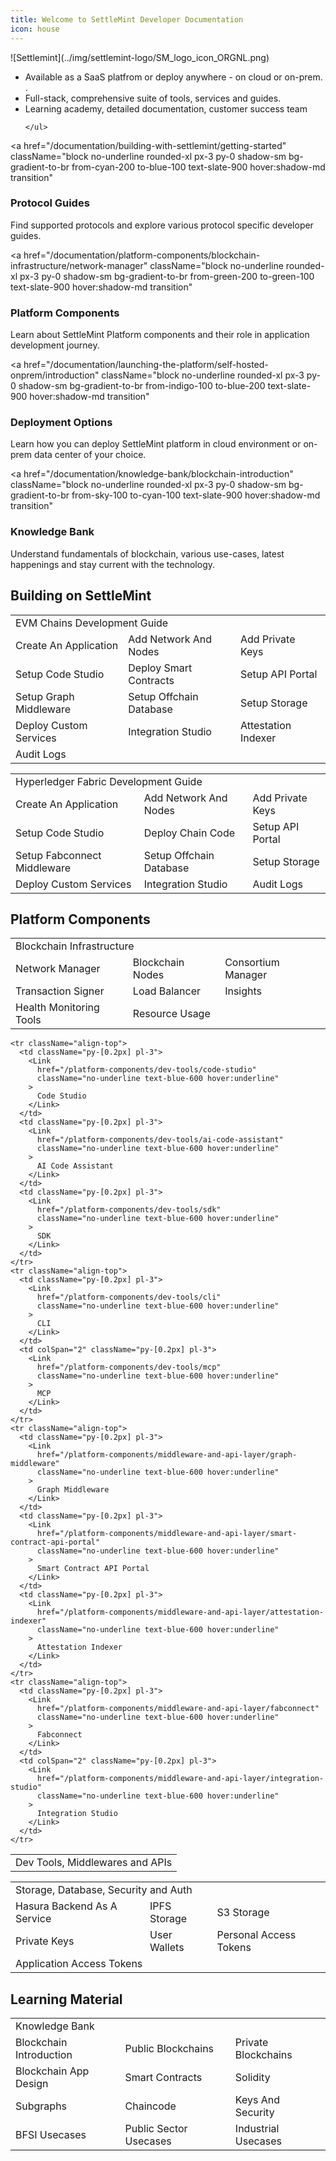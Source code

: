 ```yaml
---
title: Welcome to SettleMint Developer Documentation
icon: house
---
```



<div style={{ display: 'flex', alignItems: 'flex-start', gap: '1.5rem' }}>
  <div style={{ flex: '0 0 10%' }}>
    ![Settlemint](../img/settlemint-logo/SM_logo_icon_ORGNL.png)
  </div>
  <div style={{ flex: '1', paddingLeft: '1rem' }}>
    <ul>
      <li>Available as a SaaS platfrom or deploy anywhere - on cloud or on-prem. .</li>
      <li>Full-stack, comprehensive suite of tools, services and guides.</li>
      <li>Learning academy, detailed documentation, customer success team</li>

    </ul>

  </div>
</div>

<div className="grid grid-cols-1 md:grid-cols-2 gap-4 mt-4">

<a
  href="/documentation/building-with-settlemint/getting-started"
  className="block no-underline rounded-xl px-3 py-0 shadow-sm bg-gradient-to-br from-cyan-200 to-blue-100 text-slate-900 hover:shadow-md transition"
>
  <h3 className="text-lg font-semibold m-0 leading-normal mt-3">
    Protocol Guides
  </h3>
  <div className="text-sm text-slate-700 leading-normal -mt-0.5 mb-1">
    Find supported protocols and explore various protocol specific developer
    guides.
  </div>
</a>

<a
  href="/documentation/platform-components/blockchain-infrastructure/network-manager"
  className="block no-underline rounded-xl px-3 py-0 shadow-sm bg-gradient-to-br from-green-200 to-green-100 text-slate-900 hover:shadow-md transition"
>
  <h3 className="text-lg font-semibold m-0 leading-normal mt-3">
    Platform Components
  </h3>
  <div className="text-sm text-slate-700 leading-normal -mt-0.5 mb-1">
    Learn about SettleMint Platform components and their role in application
    development journey.
  </div>
</a>

<a
  href="/documentation/launching-the-platform/self-hosted-onprem/introduction"
  className="block no-underline rounded-xl px-3 py-0 shadow-sm bg-gradient-to-br from-indigo-100 to-blue-200 text-slate-900 hover:shadow-md transition"
>
  <h3 className="text-lg font-semibold m-0 leading-normal mt-3">
    Deployment Options
  </h3>
  <div className="text-sm text-slate-700 leading-normal -mt-0.5 mb-1">
    Learn how you can deploy SettleMint platform in cloud environment or on-prem
    data center of your choice.
  </div>
</a>

<a
  href="/documentation/knowledge-bank/blockchain-introduction"
  className="block no-underline rounded-xl px-3 py-0 shadow-sm bg-gradient-to-br from-sky-100 to-cyan-100 text-slate-900 hover:shadow-md transition"
>
  <h3 className="text-lg font-semibold m-0 leading-normal mt-3">
    Knowledge Bank
  </h3>
  <div className="text-sm text-slate-700 leading-normal -mt-0.5 mb-1">
    Understand fundamentals of blockchain, various use-cases, latest happenings
    and stay current with the technology.
  </div>
</a>

</div>

## Building on SettleMint

<table className="table-auto text-sm leading-none w-full">
  <tbody>
    <tr>
      <td
        colSpan="3"
        className="bg-blue-100 text-center py-[0.2px] pl-3 text-[15px] font-semibold"
      >
        EVM Chains Development Guide
      </td>
    </tr>
    <tr className="align-top">
      <td className="py-[0.2px] pl-3">
        <Link
          href="/building-with-settlemint/evm-chains-guide/create-an-application"
          className="no-underline text-blue-600 hover:underline"
        >
          Create An Application
        </Link>
      </td>
      <td className="py-[0.2px] pl-3">
        <Link
          href="/building-with-settlemint/evm-chains-guide/add-network-and-nodes"
          className="no-underline text-blue-600 hover:underline"
        >
          Add Network And Nodes
        </Link>
      </td>
      <td className="py-[0.2px] pl-3">
        <Link
          href="/building-with-settlemint/evm-chains-guide/add-private-keys"
          className="no-underline text-blue-600 hover:underline"
        >
          Add Private Keys
        </Link>
      </td>
    </tr>
    <tr className="align-top">
      <td className="py-[0.2px] pl-3">
        <Link
          href="/building-with-settlemint/evm-chains-guide/setup-code-studio"
          className="no-underline text-blue-600 hover:underline"
        >
          Setup Code Studio
        </Link>
      </td>
      <td className="py-[0.2px] pl-3">
        <Link
          href="/building-with-settlemint/evm-chains-guide/deploy-smart-contracts"
          className="no-underline text-blue-600 hover:underline"
        >
          Deploy Smart Contracts
        </Link>
      </td>
      <td className="py-[0.2px] pl-3">
        <Link
          href="/building-with-settlemint/evm-chains-guide/setup-api-portal"
          className="no-underline text-blue-600 hover:underline"
        >
          Setup API Portal
        </Link>
      </td>
    </tr>
    <tr className="align-top">
      <td className="py-[0.2px] pl-3">
        <Link
          href="/building-with-settlemint/evm-chains-guide/setup-graph-middleware"
          className="no-underline text-blue-600 hover:underline"
        >
          Setup Graph Middleware
        </Link>
      </td>
      <td className="py-[0.2px] pl-3">
        <Link
          href="/building-with-settlemint/evm-chains-guide/setup-offchain-database"
          className="no-underline text-blue-600 hover:underline"
        >
          Setup Offchain Database
        </Link>
      </td>
      <td className="py-[0.2px] pl-3">
        <Link
          href="/building-with-settlemint/evm-chains-guide/setup-storage"
          className="no-underline text-blue-600 hover:underline"
        >
          Setup Storage
        </Link>
      </td>
    </tr>
    <tr className="align-top">
      <td className="py-[0.2px] pl-3">
        <Link
          href="/building-with-settlemint/evm-chains-guide/deploy-custom-services"
          className="no-underline text-blue-600 hover:underline"
        >
          Deploy Custom Services
        </Link>
      </td>
      <td className="py-[0.2px] pl-3">
        <Link
          href="/building-with-settlemint/evm-chains-guide/integration-studio"
          className="no-underline text-blue-600 hover:underline"
        >
          Integration Studio
        </Link>
      </td>
      <td className="py-[0.2px] pl-3">
        <Link
          href="/building-with-settlemint/evm-chains-guide/attestation-indexer"
          className="no-underline text-blue-600 hover:underline"
        >
          Attestation Indexer
        </Link>
      </td>
    </tr>
    <tr className="align-top">
      <td colSpan="3" className="py-[0.2px] pl-3">
        <Link
          href="/building-with-settlemint/evm-chains-guide/audit-logs"
          className="no-underline text-blue-600 hover:underline"
        >
          Audit Logs
        </Link>
      </td>
    </tr>
  </tbody>
</table>

<table className="table-auto text-sm leading-none w-full">
  <tbody>
    <tr>
      <td
        colSpan="3"
        className="bg-blue-100 text-center py-[0.2px] pl-3 text-[15px] font-semibold"
      >
        Hyperledger Fabric Development Guide
      </td>
    </tr>
    <tr className="align-top">
      <td className="py-[0.2px] pl-3">
        <Link
          href="/building-with-settlemint/hyperledger-fabric-guide/create-an-application"
          className="no-underline text-blue-600 hover:underline"
        >
          Create An Application
        </Link>
      </td>
      <td className="py-[0.2px] pl-3">
        <Link
          href="/building-with-settlemint/hyperledger-fabric-guide/add-network-and-nodes"
          className="no-underline text-blue-600 hover:underline"
        >
          Add Network And Nodes
        </Link>
      </td>
      <td className="py-[0.2px] pl-3">
        <Link
          href="/building-with-settlemint/hyperledger-fabric-guide/add-private-keys"
          className="no-underline text-blue-600 hover:underline"
        >
          Add Private Keys
        </Link>
      </td>
    </tr>
    <tr className="align-top">
      <td className="py-[0.2px] pl-3">
        <Link
          href="/building-with-settlemint/hyperledger-fabric-guide/setup-code-studio"
          className="no-underline text-blue-600 hover:underline"
        >
          Setup Code Studio
        </Link>
      </td>
      <td className="py-[0.2px] pl-3">
        <Link
          href="/building-with-settlemint/hyperledger-fabric-guide/deploy-chain-code"
          className="no-underline text-blue-600 hover:underline"
        >
          Deploy Chain Code
        </Link>
      </td>
      <td className="py-[0.2px] pl-3">
        <Link
          href="/building-with-settlemint/hyperledger-fabric-guide/setup-api-portal"
          className="no-underline text-blue-600 hover:underline"
        >
          Setup API Portal
        </Link>
      </td>
    </tr>
    <tr className="align-top">
      <td className="py-[0.2px] pl-3">
        <Link
          href="/building-with-settlemint/hyperledger-fabric-guide/setup-fabconnect-middleware"
          className="no-underline text-blue-600 hover:underline"
        >
          Setup Fabconnect Middleware
        </Link>
      </td>
      <td className="py-[0.2px] pl-3">
        <Link
          href="/building-with-settlemint/hyperledger-fabric-guide/setup-offchain-database"
          className="no-underline text-blue-600 hover:underline"
        >
          Setup Offchain Database
        </Link>
      </td>
      <td className="py-[0.2px] pl-3">
        <Link
          href="/building-with-settlemint/hyperledger-fabric-guide/setup-storage"
          className="no-underline text-blue-600 hover:underline"
        >
          Setup Storage
        </Link>
      </td>
    </tr>
    <tr className="align-top">
      <td className="py-[0.2px] pl-3">
        <Link
          href="/building-with-settlemint/hyperledger-fabric-guide/deploy-custom-services"
          className="no-underline text-blue-600 hover:underline"
        >
          Deploy Custom Services
        </Link>
      </td>
      <td className="py-[0.2px] pl-3">
        <Link
          href="/building-with-settlemint/hyperledger-fabric-guide/integration-studio"
          className="no-underline text-blue-600 hover:underline"
        >
          Integration Studio
        </Link>
      </td>
      <td className="py-[0.2px] pl-3">
        <Link
          href="/building-with-settlemint/hyperledger-fabric-guide/audit-logs"
          className="no-underline text-blue-600 hover:underline"
        >
          Audit Logs
        </Link>
      </td>
    </tr>
  </tbody>
</table>

## Platform Components

<table className="table-auto text-sm leading-none w-full">
  <tbody>
    <tr>
      <td
        colSpan="3"
        className="bg-blue-100 text-center py-[0.2px] pl-3 text-[15px] font-semibold"
      >
        Blockchain Infrastructure
      </td>
    </tr>
    <tr className="align-top">
      <td className="py-[0.2px] pl-3">
        <Link
          href="/platform-components/blockchain-infrastructure/network-manager"
          className="no-underline text-blue-600 hover:underline"
        >
          Network Manager
        </Link>
      </td>
      <td className="py-[0.2px] pl-3">
        <Link
          href="/platform-components/blockchain-infrastructure/blockchain-nodes"
          className="no-underline text-blue-600 hover:underline"
        >
          Blockchain Nodes
        </Link>
      </td>
      <td className="py-[0.2px] pl-3">
        <Link
          href="/platform-components/blockchain-infrastructure/consortium-manager"
          className="no-underline text-blue-600 hover:underline"
        >
          Consortium Manager
        </Link>
      </td>
    </tr>
    <tr className="align-top">
      <td className="py-[0.2px] pl-3">
        <Link
          href="/platform-components/blockchain-infrastructure/transaction-signer"
          className="no-underline text-blue-600 hover:underline"
        >
          Transaction Signer
        </Link>
      </td>
      <td className="py-[0.2px] pl-3">
        <Link
          href="/platform-components/blockchain-infrastructure/load-balancer"
          className="no-underline text-blue-600 hover:underline"
        >
          Load Balancer
        </Link>
      </td>
      <td className="py-[0.2px] pl-3">
        <Link
          href="/platform-components/blockchain-infrastructure/insights"
          className="no-underline text-blue-600 hover:underline"
        >
          Insights
        </Link>
      </td>
    </tr>
    <tr className="align-top">
      <td className="py-[0.2px] pl-3">
        <Link
          href="/platform-components/blockchain-infrastructure/health-monitoring-tools"
          className="no-underline text-blue-600 hover:underline"
        >
          Health Monitoring Tools
        </Link>
      </td>
      <td colSpan="2" className="py-[0.2px] pl-3">
        <Link
          href="/platform-components/blockchain-infrastructure/resource-usage"
          className="no-underline text-blue-600 hover:underline"
        >
          Resource Usage
        </Link>
      </td>
    </tr>
  </tbody>
</table>

<table className="table-auto text-sm leading-none w-full">
  <tbody>
    <tr>
      <td
        colSpan="3"
        className="bg-blue-100 text-center py-[0.2px] pl-3 text-[15px] font-semibold"
      >
        Dev Tools, Middlewares and APIs
      </td>
    </tr>

    <tr className="align-top">
      <td className="py-[0.2px] pl-3">
        <Link
          href="/platform-components/dev-tools/code-studio"
          className="no-underline text-blue-600 hover:underline"
        >
          Code Studio
        </Link>
      </td>
      <td className="py-[0.2px] pl-3">
        <Link
          href="/platform-components/dev-tools/ai-code-assistant"
          className="no-underline text-blue-600 hover:underline"
        >
          AI Code Assistant
        </Link>
      </td>
      <td className="py-[0.2px] pl-3">
        <Link
          href="/platform-components/dev-tools/sdk"
          className="no-underline text-blue-600 hover:underline"
        >
          SDK
        </Link>
      </td>
    </tr>
    <tr className="align-top">
      <td className="py-[0.2px] pl-3">
        <Link
          href="/platform-components/dev-tools/cli"
          className="no-underline text-blue-600 hover:underline"
        >
          CLI
        </Link>
      </td>
      <td colSpan="2" className="py-[0.2px] pl-3">
        <Link
          href="/platform-components/dev-tools/mcp"
          className="no-underline text-blue-600 hover:underline"
        >
          MCP
        </Link>
      </td>
    </tr>
    <tr className="align-top">
      <td className="py-[0.2px] pl-3">
        <Link
          href="/platform-components/middleware-and-api-layer/graph-middleware"
          className="no-underline text-blue-600 hover:underline"
        >
          Graph Middleware
        </Link>
      </td>
      <td className="py-[0.2px] pl-3">
        <Link
          href="/platform-components/middleware-and-api-layer/smart-contract-api-portal"
          className="no-underline text-blue-600 hover:underline"
        >
          Smart Contract API Portal
        </Link>
      </td>
      <td className="py-[0.2px] pl-3">
        <Link
          href="/platform-components/middleware-and-api-layer/attestation-indexer"
          className="no-underline text-blue-600 hover:underline"
        >
          Attestation Indexer
        </Link>
      </td>
    </tr>
    <tr className="align-top">
      <td className="py-[0.2px] pl-3">
        <Link
          href="/platform-components/middleware-and-api-layer/fabconnect"
          className="no-underline text-blue-600 hover:underline"
        >
          Fabconnect
        </Link>
      </td>
      <td colSpan="2" className="py-[0.2px] pl-3">
        <Link
          href="/platform-components/middleware-and-api-layer/integration-studio"
          className="no-underline text-blue-600 hover:underline"
        >
          Integration Studio
        </Link>
      </td>
    </tr>

  </tbody>
</table>

<table className="table-auto text-sm leading-none w-full">
  <tbody>
    <tr>
      <td
        colSpan="3"
        className="bg-blue-100 text-center py-[0.2px] pl-3 text-[15px] font-semibold"
      >
        Storage, Database, Security and Auth
      </td>
    </tr>
    <tr className="align-top">
      <td className="py-[0.2px] pl-3">
        <Link
          href="/platform-components/database-and-storage/hasura-backend-as-a-service"
          className="no-underline text-blue-600 hover:underline"
        >
          Hasura Backend As A Service
        </Link>
      </td>
      <td className="py-[0.2px] pl-3">
        <Link
          href="/platform-components/database-and-storage/ipfs-storage"
          className="no-underline text-blue-600 hover:underline"
        >
          IPFS Storage
        </Link>
      </td>
      <td className="py-[0.2px] pl-3">
        <Link
          href="/platform-components/database-and-storage/s3-storage"
          className="no-underline text-blue-600 hover:underline"
        >
          S3 Storage
        </Link>
      </td>
    </tr>
    <tr className="align-top">
      <td className="py-[0.2px] pl-3">
        <Link
          href="/platform-components/seecurity-and-authentication/private-keys"
          className="no-underline text-blue-600 hover:underline"
        >
          Private Keys
        </Link>
      </td>
      <td className="py-[0.2px] pl-3">
        <Link
          href="/platform-components/seecurity-and-authentication/user-wallets"
          className="no-underline text-blue-600 hover:underline"
        >
          User Wallets
        </Link>
      </td>
      <td className="py-[0.2px] pl-3">
        <Link
          href="/platform-components/seecurity-and-authentication/personal-access-tokens"
          className="no-underline text-blue-600 hover:underline"
        >
          Personal Access Tokens
        </Link>
      </td>
    </tr>
    <tr className="align-top">
      <td colSpan="3" className="py-[0.2px] pl-3">
        <Link
          href="/platform-components/seecurity-and-authentication/application-access-tokens"
          className="no-underline text-blue-600 hover:underline"
        >
          Application Access Tokens
        </Link>
      </td>
    </tr>
  </tbody>
</table>

## Learning Material

<table className="table-auto text-sm leading-none w-full">
  <tbody>
    <tr>
      <td
        colSpan="3"
        className="bg-blue-100 text-center py-[0.2px] pl-3 text-[15px] font-semibold"
      >
        Knowledge Bank
      </td>
    </tr>
    <tr className="align-top">
      <td className="py-[0.2px] pl-3">
        <Link
          href="/knowledge-bank/blockchain-introduction"
          className="no-underline text-blue-600 hover:underline"
        >
          Blockchain Introduction
        </Link>
      </td>
      <td className="py-[0.2px] pl-3">
        <Link
          href="/knowledge-bank/public-blockchains"
          className="no-underline text-blue-600 hover:underline"
        >
          Public Blockchains
        </Link>
      </td>
      <td className="py-[0.2px] pl-3">
        <Link
          href="/knowledge-bank/private-blockchains"
          className="no-underline text-blue-600 hover:underline"
        >
          Private Blockchains
        </Link>
      </td>
    </tr>
    <tr className="align-top">
      <td className="py-[0.2px] pl-3">
        <Link
          href="/knowledge-bank/blockchain-app-design"
          className="no-underline text-blue-600 hover:underline"
        >
          Blockchain App Design
        </Link>
      </td>
      <td className="py-[0.2px] pl-3">
        <Link
          href="/knowledge-bank/smart-contracts"
          className="no-underline text-blue-600 hover:underline"
        >
          Smart Contracts
        </Link>
      </td>
      <td className="py-[0.2px] pl-3">
        <Link
          href="/knowledge-bank/solidity"
          className="no-underline text-blue-600 hover:underline"
        >
          Solidity
        </Link>
      </td>
    </tr>
    <tr className="align-top">
      <td className="py-[0.2px] pl-3">
        <Link
          href="/knowledge-bank/subgraphs"
          className="no-underline text-blue-600 hover:underline"
        >
          Subgraphs
        </Link>
      </td>
      <td className="py-[0.2px] pl-3">
        <Link
          href="/knowledge-bank/chaincode"
          className="no-underline text-blue-600 hover:underline"
        >
          Chaincode
        </Link>
      </td>
      <td className="py-[0.2px] pl-3">
        <Link
          href="/knowledge-bank/keys-and-security"
          className="no-underline text-blue-600 hover:underline"
        >
          Keys And Security
        </Link>
      </td>
    </tr>
    <tr className="align-top">
      <td className="py-[0.2px] pl-3">
        <Link
          href="/knowledge-bank/bfsi-usecases"
          className="no-underline text-blue-600 hover:underline"
        >
          BFSI Usecases
        </Link>
      </td>
      <td className="py-[0.2px] pl-3">
        <Link
          href="/knowledge-bank/public-sector-usecases"
          className="no-underline text-blue-600 hover:underline"
        >
          Public Sector Usecases
        </Link>
      </td>
      <td className="py-[0.2px] pl-3">
        <Link
          href="/knowledge-bank/industrial-usecases"
          className="no-underline text-blue-600 hover:underline"
        >
          Industrial Usecases
        </Link>
      </td>
    </tr>
  </tbody>
</table>
